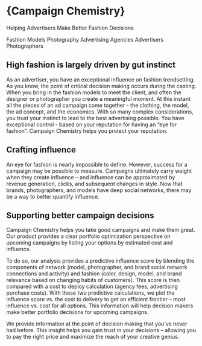 # {Campaign Chemistry}

Helping Advertisers Make Better Fashion Decisions

Fashion Models Photography Advertising Agencies Advertisers Photographers

## High fashion is largely driven by gut instinct 

As an advertiser, you have an exceptional influence on fashion trendsetting. As you know, the point of critical decision making occurs during the casting. When you bring in the fashion models to meet the client, and often the designer or photographer you create a meaningful moment. At this instant all the pieces of an ad campaign come together - the clothing, the model, the ad concept, and the economics. With so many complex considerations, you trust your instinct to lead to the best advertising possible. You have exceptional control - based on your reputation for having an “eye for fashion”. Campaign Chemistry helps you protect your reputation.

## Crafting influence 

An eye for fashion is nearly impossible to define. However, success for a campaign may be possible to measure. Campaigns ultimately carry weight when they create influence – and influence can be approximated by revenue generation, clicks, and subsequent changes in style. Now that brands, photographers, and models have deep social networks, there may be a way to better quantify influence.

## Supporting better campaign decisions 

Campaign Chemistry helps you take good campaigns and make them great. Our product provides a clear portfolio optimization perspective on upcoming campaigns by listing your options by estimated cost and influence. 

To do so, our analysis provides a predictive influence score by blending the components of network (model, photographer, and brand social network connections and activity) and fashion (color, design, model, and brand relevance based on changing habits of customers). This score is then compared with a cost to deploy calculation (agency fees, advertising purchase costs). With these two predictive calculations, we plot the influence score vs. the cost to delivery to get an efficient frontier – most influence vs. cost for all options. This information will help decision makers make better portfolio decisions for upcoming campaigns. 

We provide information at the point of decision making that you've never had before. This insight helps you gain trust in your decisions -- allowing you to pay the right price and maximize the reach of your creative genius.
